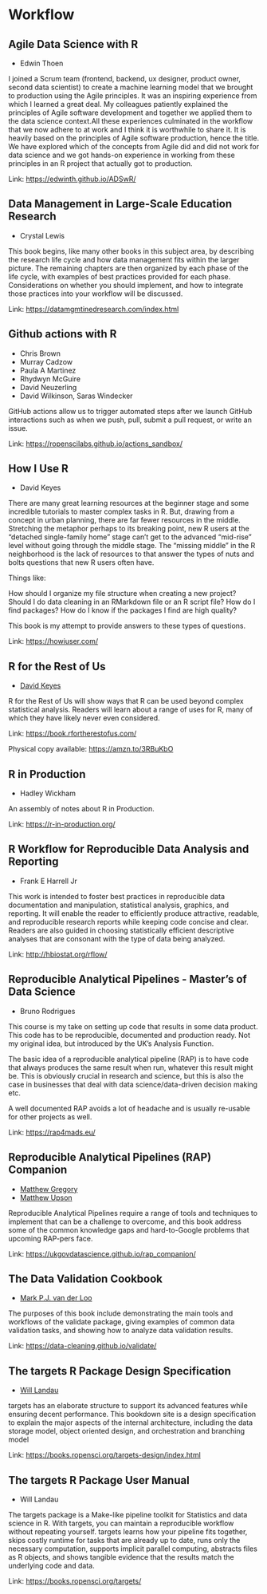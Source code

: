 # Workflow

## Agile Data Science with R

- Edwin Thoen

I joined a Scrum team (frontend, backend, ux designer, product owner, second data scientist) to create a machine learning model that we brought to production using the Agile principles. It was an inspiring experience from which I learned a great deal. My colleagues patiently explained the principles of Agile software development and together we applied them to the data science context.All these experiences culminated in the workflow that we now adhere to at work and I think it is worthwhile to share it. It is heavily based on the principles of Agile software production, hence the title. We have explored which of
the concepts from Agile did and did not work for data science and we got hands-on experience in working from these principles in an R project that actually got to production.

Link: [https://edwinth.github.io/ADSwR/](https://edwinth.github.io/ADSwR/)

## Data Management in Large-Scale Education Research

- Crystal Lewis

This book begins, like many other books in this subject area, by describing the research life cycle and how data management fits within the larger picture. The remaining chapters are then organized by each phase of the life cycle, with examples of best practices provided for each phase. Considerations on whether you should implement, and how to integrate those practices into your workflow will be discussed.

Link: [https://datamgmtinedresearch.com/index.html](https://datamgmtinedresearch.com/index.html)

## Github actions with R

- Chris Brown
- Murray Cadzow
- Paula A Martinez
- Rhydwyn McGuire
- David Neuzerling
- David Wilkinson, Saras Windecker

GitHub actions allow us to trigger automated steps after we launch
GitHub interactions such as when we push, pull, submit a pull request,
or write an issue.

Link: [https://ropenscilabs.github.io/actions_sandbox/](https://ropenscilabs.github.io/actions_sandbox/)

## How I Use R

- David Keyes

There are many great learning resources at the beginner stage and some incredible tutorials to master complex tasks in R. But, drawing from a concept in urban planning, there are far fewer resources in the middle. 
Stretching the metaphor perhaps to its breaking point, new R users at the "detached single-family home" stage can't get to the advanced "mid-rise" level without going through the middle stage. The "missing middle" in the R neighborhood is the lack of resources to that answer the types of nuts and bolts questions that new R users often have.

Things like:

How should I organize my file structure when creating a new project?
Should I do data cleaning in an RMarkdown file or an R script file? How
do I find packages? How do I know if the packages I find are high
quality?

This book is my attempt to provide answers to these types of questions.

Link: [https://howiuser.com/](https://howiuser.com/)

## R for the Rest of Us

- [David Keyes](https://twitter.com/rfortherest)

R for the Rest of Us will show ways that R can be used beyond complex statistical analysis. Readers will learn about a range of uses for R, many of which they have likely never even considered.

Link: [https://book.rfortherestofus.com/](https://book.rfortherestofus.com/)

Physical copy available: [https://amzn.to/3RBuKbO](https://amzn.to/3RBuKbO)

## R in Production

- Hadley Wickham

An assembly of notes about R in Production.

Link: [https://r-in-production.org/](https://r-in-production.org/)

## R Workflow for Reproducible Data Analysis and Reporting

- Frank E Harrell Jr

This work is intended to foster best practices in reproducible data documentation and manipulation, statistical analysis, graphics, and reporting. It will enable the reader to efficiently produce attractive, readable, and reproducible research reports while keeping code concise and clear. Readers are also guided in choosing statistically efficient descriptive analyses that are consonant with the type of data being analyzed.

Link: [http://hbiostat.org/rflow/](http://hbiostat.org/rflow/)

## Reproducible Analytical Pipelines - Master’s of Data Science

- Bruno Rodrigues

This course is my take on setting up code that results in some data product. This code has to be reproducible, documented and production ready. Not my original idea, but introduced by the UK’s Analysis Function.

The basic idea of a reproducible analytical pipeline (RAP) is to have code that always produces the same result when run, whatever this result might be. This is obviously crucial in research and science, but this is also the case in businesses that deal with data science/data-driven decision making etc.

A well documented RAP avoids a lot of headache and is usually re-usable for other projects as well.

Link: [https://rap4mads.eu/](https://rap4mads.eu/)

## Reproducible Analytical Pipelines (RAP) Companion

- [Matthew Gregory](https://twitter.com/mammykins_)
- [Matthew Upson](https://twitter.com/m_a_upson)

Reproducible Analytical Pipelines require a range of tools and techniques to implement that can be a challenge to overcome, and this book address some of the common knowledge gaps and hard-to-Google problems that upcoming RAP-pers face.

Link: [https://ukgovdatascience.github.io/rap_companion/](https://ukgovdatascience.github.io/rap_companion/)

## The Data Validation Cookbook

- [Mark P.J. van der Loo](https://twitter.com/markvdLoo)

The purposes of this book include demonstrating the main tools and workflows of the validate package, giving examples of common data validation tasks, and showing how to analyze data validation results.

Link: [https://data-cleaning.github.io/validate/](https://data-cleaning.github.io/validate/)

## The targets R Package Design Specification

- [Will Landau](https://fosstodon.org/@landau)

targets has an elaborate structure to support its advanced features while ensuring decent performance. This bookdown site is a design specification to explain the major aspects of the internal architecture, including the data storage model, object oriented design, and orchestration and branching model

Link: [https://books.ropensci.org/targets-design/index.html](https://books.ropensci.org/targets-design/index.html)

## The targets R Package User Manual

- Will Landau

The targets package is a Make-like pipeline toolkit for Statistics and data science in R. With targets, you can maintain a reproducible workflow without repeating yourself. targets learns how your pipeline fits together, skips costly runtime for tasks that are already up to date, runs only the necessary computation, supports implicit parallel computing, abstracts files as R objects, and shows tangible evidence that the results match the underlying code and data.

Link: [https://books.ropensci.org/targets/](https://books.ropensci.org/targets/)


